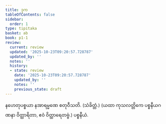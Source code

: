 ```yaml
---
title: ဒုက
tableOfContents: false
sidebar:
  order: 1
type: tipitaka
basket: ab
book: p1-1
review:
  current: review
  updated: '2025-10-23T09:20:57.728787'
  updated_by: ''
  notes: ''
  history:
  - state: review
    date: '2025-10-23T09:20:57.728787'
    updated_by: ''
    notes: ''
    previous_state: draft
---
```



<ReviewStatus review={frontmatter.review} showDetails={true} />

<HypothesisAnnotation frontmatter={frontmatter} />

<DynamicBreadcrumb />

<Division number="92" book="p1-1" e="ch" v="36" p="364">

<Paragraph number="2795" book="p1-1">
နဟေတုပစ္စယာ နအာရမ္မဏေ စတုဝီသတိ. (သံခိတ္တံ.)

</Paragraph>
</Division>

<Paragraph number="2796" type="center" book="p1-1">
(ယထာ ကုသလတ္တိကေ ပစ္စနီယဂဏနာ ဝိတ္ထာရိတာ, ဧဝံ ဝိတ္ထာရေတဗ္ဗံ.)



</Paragraph>

<Paragraph number="2797" type="center" book="p1-1">
ပစ္စနီယံ.
</Paragraph>